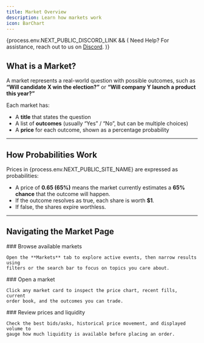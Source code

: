 ```yaml
---
title: Market Overview
description: Learn how markets work
icon: BarChart
---
```



{process.env.NEXT_PUBLIC_DISCORD_LINK && (
<Callout>
  Need Help? For assistance, reach out to us on <a href={process.env.NEXT_PUBLIC_DISCORD_LINK} rel="noopener noreferrer" target="_blank">Discord</a>.
</Callout>
)}

## What is a Market?

A market represents a real-world question with possible outcomes, such as
**“Will candidate X win the election?”** or **“Will company Y launch a product this year?”**

Each market has:

- A **title** that states the question
- A list of **outcomes** (usually “Yes” / “No”, but can be multiple choices)
- A **price** for each outcome, shown as a percentage probability

---

## How Probabilities Work

Prices in {process.env.NEXT_PUBLIC_SITE_NAME} are expressed as probabilities:

- A price of **0.65 (65%)** means the market currently estimates a **65% chance** that the outcome will happen.
- If the outcome resolves as true, each share is worth **$1**.
- If false, the shares expire worthless.

---

## Navigating the Market Page

<Steps>
  <Step>
    ### Browse available markets

    Open the **Markets** tab to explore active events, then narrow results using
    filters or the search bar to focus on topics you care about.
  </Step>
  <Step>
    ### Open a market

    Click any market card to inspect the price chart, recent fills, current
    order book, and the outcomes you can trade.
  </Step>
  <Step>
    ### Review prices and liquidity

    Check the best bids/asks, historical price movement, and displayed volume to
    gauge how much liquidity is available before placing an order.
  </Step>
</Steps>
